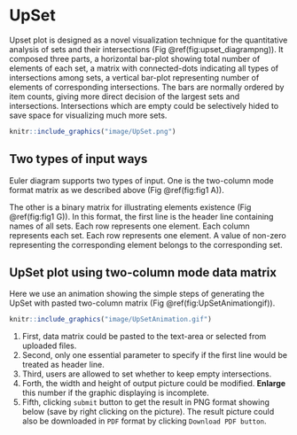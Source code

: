 # UpSet {#UpSet}

Upset plot is designed as a novel visualization technique for the quantitative analysis of sets and their intersections (Fig \@ref(fig:upset_diagrampng)). It composed three parts, a horizontal bar-plot showing total number of elements of each set, a matrix with connected-dots indicating all types of intersections among sets, a vertical bar-plot representing number of elements of corresponding intersections. The bars are normally ordered by item counts, giving more direct decision of the largest sets and intersections. Intersections which are empty could be selectively hided to save space for visualizing much more sets. 

```r
knitr::include_graphics("image/UpSet.png")
```

## Two types of input ways {#upsettwotypeinput}

Euler diagram supports two types of input. One is the two-column mode format matrix as we described above (Fig \@ref(fig:fig1 A)). 

The other is a binary matrix for illustrating elements existence  (Fig \@ref(fig:fig1 G)). In this format, the first line is the header line containing names of all sets. Each row represents one element. Each column represents each set. Each row represents one element. A value of non-zero representing the corresponding element belongs to the corresponding set. 




## UpSet plot using two-column mode data matrix {#upsetpasting}

Here we use an animation showing the simple steps of generating the UpSet with pasted two-column matrix (Fig \@ref(fig:UpSetAnimationgif)).

```r
knitr::include_graphics("image/UpSetAnimation.gif")
```

1. First, data matrix could be pasted to the text-area or selected from uploaded files. 
2. Second, only one essential parameter to specify if the first line would be treated as header line. 
3. Third, users are allowed to set whether to keep empty intersections. 
4. Forth, the width and height of output picture could be modified. **Enlarge** this number if the graphic displaying is incomplete.
5. Fifth, clicking `submit` button to get the result in PNG format showing below (save by right clicking on the picture). The result picture could also be downloaded in `PDF` format by clicking `Download PDF button`.

